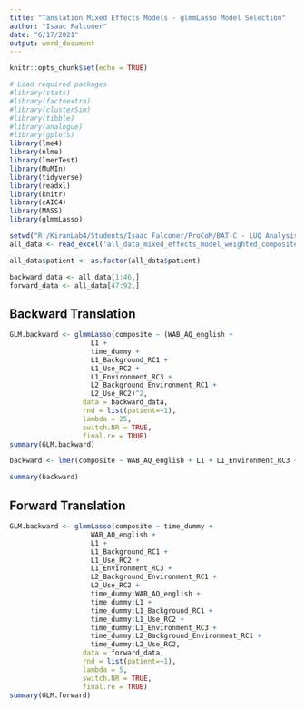 ---
title: "Tanslation Mixed Effects Models - glmmLasso Model Selection"
author: "Isaac Falconer"
date: "6/17/2021"
output: word_document
---

```{r setup, include=FALSE}
knitr::opts_chunk$set(echo = TRUE)
```

```{r echo=FALSE, include=FALSE}
# Load required packages
#library(stats)
#library(factoextra)
#library(clusterSim)
#library(tibble)
#library(analogue)
#library(gplots)
library(lme4)
library(nlme)
library(lmerTest)
library(MuMIn)
library(tidyverse)
library(readxl)
library(knitr)
library(cAIC4)
library(MASS)
library(glmmLasso)
```

```{r echo=FALSE}

setwd("R:/KiranLab4/Students/Isaac Falconer/ProCoM/BAT-C - LUQ Analysis/Analyses including older data/Mixed Effects Models")
all_data <- read_excel('all_data_mixed_effects_model_weighted_composite_pre_post.xlsx')

all_data$patient <- as.factor(all_data$patient)

backward_data <- all_data[1:46,]
forward_data <- all_data[47:92,]

```



## Backward Translation

```{r}

GLM.backward <- glmmLasso(composite ~ (WAB_AQ_english +
                    L1 + 
                    time_dummy +
                    L1_Background_RC1 +
                    L1_Use_RC2 + 
                    L1_Environment_RC3 +
                    L2_Background_Environment_RC1 +
                    L2_Use_RC2)^2,
                  data = backward_data,
                  rnd = list(patient=~1),
                  lambda = 25,
                  switch.NR = TRUE,
                  final.re = TRUE)
summary(GLM.backward)
```

```{r}
backward <- lmer(composite ~ WAB_AQ_english + L1 + L1_Environment_RC3 + WAB_AQ_english:L1_Environment_RC3 + (1|patient), data=backward_data)

summary(backward)
```


## Forward Translation

```{r}

GLM.backward <- glmmLasso(composite ~ time_dummy + 
                    WAB_AQ_english +
                    L1 + 
                    L1_Background_RC1 +
                    L1_Use_RC2 + 
                    L1_Environment_RC3 +
                    L2_Background_Environment_RC1 +
                    L2_Use_RC2 +
                    time_dummy:WAB_AQ_english +
                    time_dummy:L1 + 
                    time_dummy:L1_Background_RC1 +
                    time_dummy:L1_Use_RC2 + 
                    time_dummy:L1_Environment_RC3 +
                    time_dummy:L2_Background_Environment_RC1 +
                    time_dummy:L2_Use_RC2,
                  data = forward_data,
                  rnd = list(patient=~1),
                  lambda = 5,
                  switch.NR = TRUE,
                  final.re = TRUE)
summary(GLM.forward)
```
